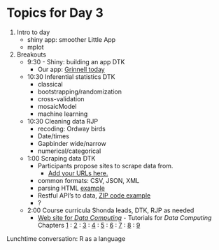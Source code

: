 # Topics for Day 3

1. Intro to day
    - shiny app: smoother Little App
    - mplot

2. Breakouts
    - 9:30 - Shiny: building an app DTK
        - Our app: [Grinnell today](Learn/Shiny-breakout/Grinnell_today.Rmd)

    - 10:30 Inferential statistics DTK
        - classical
        - bootstrapping/randomization
        - cross-validation
        - mosaicModel
        - machine learning        
    - 10:30 Cleaning data RJP
        - recoding: Ordway birds
        - Date/times
        - Gapbinder wide/narrow
        - numerical/categorical
    - 1:00 Scraping data DTK
        - Participants propose sites to scrape data from. 
            - [Add your URLs here.](https://docs.google.com/document/d/1AFWPdPjivqp3R4Gy0n5fM52EDnxsg4xxaibzPHbNn6U/edit)
        - common formats: CSV, JSON, XML
        - parsing HTML [example](https://dtkaplan.github.io/comp110/Projects/832-NuclearReactors.html)
        - Restful API's to data, [ZIP code example](http://www.wolframalpha.com/input/?i=ZIP+code+55116)
        - ? 
    - 2:00 Course curricula Shonda leads, DTK, RJP as needed 
        - [Web site for *Data Computing*](https://dtkaplan.github.io/comp110/)
                - Tutorials for *Data Computing* Chapters [1](https://dtkaplan.shinyapps.io/Chapter-01-collection/) : [2](https://dtkaplan.shinyapps.io/chapter-02-collection5/) : [3](https://dtkaplan.shinyapps.io/Chapter-03-collection/) : [4](https://dtkaplan.shinyapps.io/Chapter-04-collection/) : [5](https://dtkaplan.shinyapps.io/Chapter-05-collection/) : [6](https://dtkaplan.shinyapps.io/Chapter-06-collection/) : [7](https://dtkaplan.shinyapps.io/Chapter-07-collection/) : [8](https://dtkaplan.shinyapps.io/Chapter-08-collection/) : [9](https://dtkaplan.shinyapps.io/Chapter-09-collection/)
    
    



Lunchtime conversation: R as a language